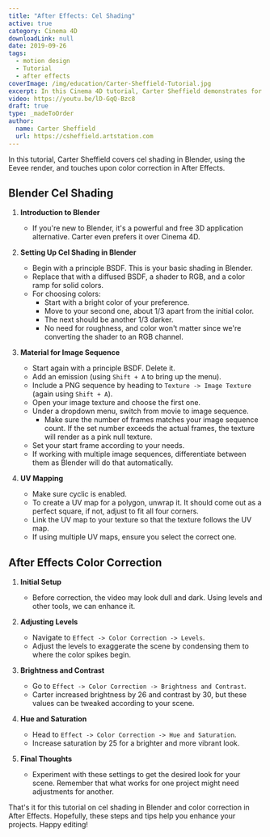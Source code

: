 ```yaml
---
title: "After Effects: Cel Shading"
active: true
category: Cinema 4D
downloadLink: null
date: 2019-09-26
tags:
  - motion design
  - Tutorial
  - after effects
coverImage: /img/education/Carter-Sheffield-Tutorial.jpg
excerpt: In this Cinema 4D tutorial, Carter Sheffield demonstrates for us how to use cel shading for textures.
video: https://youtu.be/lD-GqQ-Bzc8
draft: true
type: _madeToOrder
author:
  name: Carter Sheffield
  url: https://csheffield.artstation.com
---
```


In this tutorial, Carter Sheffield covers cel shading in Blender, using the Eevee render, and touches upon color correction in After Effects.

## **Blender Cel Shading**

1. **Introduction to Blender**
   - If you're new to Blender, it's a powerful and free 3D application alternative. Carter even prefers it over Cinema 4D.

2. **Setting Up Cel Shading in Blender**
   - Begin with a principle BSDF. This is your basic shading in Blender.
   - Replace that with a diffused BSDF, a shader to RGB, and a color ramp for solid colors.
   - For choosing colors:
     - Start with a bright color of your preference.
     - Move to your second one, about 1/3 apart from the initial color.
     - The next should be another 1/3 darker.
     - No need for roughness, and color won't matter since we're converting the shader to an RGB channel.

3. **Material for Image Sequence**
   - Start again with a principle BSDF. Delete it.
   - Add an emission (using `Shift + A` to bring up the menu).
   - Include a PNG sequence by heading to `Texture -> Image Texture` (again using `Shift + A`).
   - Open your image texture and choose the first one.
   - Under a dropdown menu, switch from movie to image sequence.
     - Make sure the number of frames matches your image sequence count. If the set number exceeds the actual frames, the texture will render as a pink null texture.
   - Set your start frame according to your needs.
   - If working with multiple image sequences, differentiate between them as Blender will do that automatically.

4. **UV Mapping**
   - Make sure cyclic is enabled.
   - To create a UV map for a polygon, unwrap it. It should come out as a perfect square, if not, adjust to fit all four corners.
   - Link the UV map to your texture so that the texture follows the UV map.
   - If using multiple UV maps, ensure you select the correct one.

## **After Effects Color Correction**

1. **Initial Setup**
   - Before correction, the video may look dull and dark. Using levels and other tools, we can enhance it.

2. **Adjusting Levels**
   - Navigate to `Effect -> Color Correction -> Levels`.
   - Adjust the levels to exaggerate the scene by condensing them to where the color spikes begin.

3. **Brightness and Contrast**
   - Go to `Effect -> Color Correction -> Brightness and Contrast`.
   - Carter increased brightness by 26 and contrast by 30, but these values can be tweaked according to your scene.

4. **Hue and Saturation**
   - Head to `Effect -> Color Correction -> Hue and Saturation`.
   - Increase saturation by 25 for a brighter and more vibrant look.

5. **Final Thoughts**
   - Experiment with these settings to get the desired look for your scene. Remember that what works for one project might need adjustments for another.

That's it for this tutorial on cel shading in Blender and color correction in After Effects. Hopefully, these steps and tips help you enhance your projects. Happy editing!